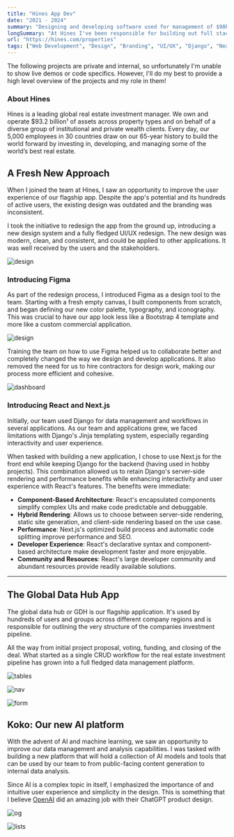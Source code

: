 ```yaml
---
title: "Hines App Dev"
date: "2021 - 2024"
summary: "Designing and developing software used for management of $90b in assets."
longSummary: "At Hines I've been responsible for building out full stack web applications at scale. Which are used internally for management of over $90b in assets. Here are some of the standout projects and features I've contributed to."
url: "https://hines.com/properties"
tags: ["Web Development", "Design", "Branding", "UI/UX", "Django", "Next.js"]
---
```


<Alert>
  The following projects are private and internal, so unfortunately I'm unable
  to show live demos or code specifics. However, I'll do my best to provide a
  high level overview of the projects and my role in them!
</Alert>

### About Hines

Hines is a leading global real estate investment manager. We own and operate $93.2 billion¹ of assets across property types and on behalf of a diverse group of institutional and private wealth clients. Every day, our 5,000 employees in 30 countries draw on our 65-year history to build the world forward by investing in, developing, and managing some of the world’s best real estate.

<LinkPreview
  title="Hines"
  imageUrl="https://images.unsplash.com/photo-1529369901324-74af323b49c8?q=80&w=3820&auto=format&fit=crop&ixlib=rb-4.0.3&ixid=M3wxMjA3fDB8MHxwaG90by1wYWdlfHx8fGVufDB8fHx8fA%3D%3D"
  description="Hines is a leading global real estate investment manager. Learn more about the firm here."
  link="https://hines.com/about"
/>

## A Fresh New Approach

When I joined the team at Hines, I saw an opportunity to improve the user experience of our flagship app. Despite the app's potential and its hundreds of active users, the existing design was outdated and the branding was inconsistent.

I took the initiative to redesign the app from the ground up, introducing a new design system and a fully fledged UI/UX redesign. The new design was modern, clean, and consistent, and could be applied to other applications. It was well received by the users and the stakeholders.

<Image
  src="/projects/hines/cover.png"
  alt="design"
  width={1458}
  height={761}
  contained
  size="lg"
/>

### Introducing Figma

As part of the redesign process, I introduced Figma as a design tool to the team. Starting with a fresh empty canvas, I built components from scratch, and began defining our new color palette, typography, and iconography. This was crucial to have our app look less like a Bootstrap 4 template and more like a custom commercial application.

<Image
  src="/projects/hines/design.png"
  alt="design"
  width={1458}
  height={761}
  size="lg"
/>

Training the team on how to use Figma helped us to collaborate better and completely changed the way we design and develop applications. It also removed the need for us to hire contractors for design work, making our process more efficient and cohesive.

<Image
  src="/projects/hines/dashboard.png"
  alt="dashboard"
  width={1462}
  height={1108}
  size="lg"
  caption="Building an entirely new dashboard, elevating the user experience and allowing our users to work more efficiently."
/>

### Introducing React and Next.js

Initially, our team used Django for data management and workflows in several applications. As our team and applications grew, we faced limitations with Django's Jinja templating system, especially regarding interactivity and user experience.

When tasked with building a new application, I chose to use Next.js for the front end while keeping Django for the backend <span className="text-tertiary">(having used in hobby projects)</span>. This combination allowed us to retain Django's server-side rendering and performance benefits while enhancing interactivity and user experience with React's features. The benefits were immediate:

- **Component-Based Architecture**: React's encapsulated components simplify complex UIs and make code predictable and debuggable.
- **Hybrid Rendering**: Allows us to choose between server-side rendering, static site generation, and client-side rendering based on the use case.
- **Performance**: Next.js's optimized build process and automatic code splitting improve performance and SEO.
- **Developer Experience**: React's declarative syntax and component-based architecture make development faster and more enjoyable.
- **Community and Resources**: React's large developer community and abundant resources provide readily available solutions.

---

## The Global Data Hub App

The global data hub or GDH is our flagship application. It's used by hundreds of users and groups across different company regions and is responsible for outlining the very structure of the companies investment pipeline.

All the way from initial project proposal, voting, funding, and closing of the deal. What started as a single CRUD workflow for the real estate investment pipeline has grown into a full fledged data management platform.

<Image
  src="/projects/hines/table.png"
  alt="tables"
  width={1408}
  height={927}
  contained
/>

<Image
  src="/projects/hines/nav.png"
  alt="nav"
  width={1408}
  height={927}
  contained
/>

<Image
  src="/projects/hines/form.png"
  alt="form"
  width={1408}
  height={927}
  contained
/>

## Koko: Our new AI platform

With the advent of AI and machine learning, we saw an opportunity to improve our data management and analysis capabilities. I was tasked with building a new platform that will hold a collection of AI models and tools that can be used by our team to from public-facing content generation to internal data analysis.

Since AI is a complex topic in itself, I emphasized the importance of and intuitive user experience and simplicity in the design. This is something that I believe [OpenAI](https://openai.com) did an amazing job with their ChatGPT product design.

<Image
  src="/projects/hines/login.png"
  alt="og"
  width={2267}
  height={1280}
  contained
  size="lg"
/>

<Image
  src="/projects/hines/list.png"
  alt="lists"
  width={2267}
  height={1280}
  contained
  size="lg"
/>
